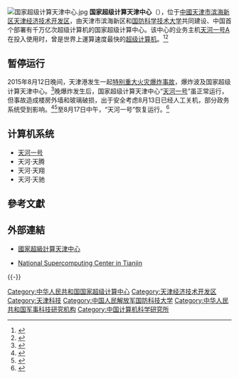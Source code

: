 {{coord|39|02|32.43|N|117|43|14.42|E|region:CN_type:landmark|display=title}}
[[File:国家超级计算天津中心.jpg|thumb]]
'''国家超级计算天津中心'''（{{lang-en|'''National Supercomputing Center in Tianjin'''}}），位于[[中國|中國]][[天津市|天津市]][[滨海新区|滨海新区]][[天津经济技术开发区|天津经济技术开发区]]，由天津市滨海新区和[[国防科学技术大学|国防科学技术大学]]共同建设、中国首个部署有千万亿次超级计算机的国家超级计算中心。该中心的业务主机[[天河一号|天河一号A]]在投入使用时，曾是世界上運算速度最快的[[超级计算机|超级计算机]]。<ref>{{Cite web |url=http://www.nytimes.com/2010/10/28/technology/28compute.html?partner=rss&emc=rss |title=China Wrests Supercomputer Title From U.S. |accessdate=2010-10-29 |archive-date=2019-08-26 |archive-url=https://web.archive.org/web/20190826055101/https://www.nytimes.com/2010/10/28/technology/28compute.html?partner=rss |dead-url=no }}</ref><ref>{{Cite web |url=http://top500.org/list/2012/06/100 |title=第39屆 Top500 |access-date=2012-06-22 |archive-url=https://web.archive.org/web/20120928045427/http://www.top500.org/list/2012/06/100 |archive-date=2012-09-28 |dead-url=yes }}</ref>

== 暂停运行 ==
2015年8月12日晚间，天津港发生一起[[天津港“8.12”特别重大火灾爆炸事故|特别重大火灾爆炸事故]]，爆炸波及国家超级计算天津中心。<ref name="BBC">{{cite web|url=http://www.bjnews.com.cn/news/2015/08/13/374047.html|title=天津塘沽港口危化品倉庫爆炸 附近各大醫院人員爆滿|work=新京报|date=2015-08-13|accessdate=2015-08-18|archive-date=2015-09-23|archive-url=https://web.archive.org/web/20150923205636/http://www.bjnews.com.cn/news/2015/08/13/374047.html|dead-url=no}}</ref>晚爆炸发生后，国家超级计算天津中心“[[天河一号|天河一号]]”虽正常运行，但事故造成楼房外墙和玻璃破损，出于安全考虑8月13日已经人工关机，部分政务系统受到影响。<ref>{{cite news|author1=白瑞雪|title=国家超级计算天津中心楼房受损 “天河一号”人工关机|url=http://news.xinhuanet.com/local/2015-08/13/c_1116240459.htm|accessdate=2015-08-13|agency=新华社|publisher=新华网|date=2015-08-13|archive-date=2015-08-16|archive-url=https://web.archive.org/web/20150816235506/http://news.xinhuanet.com/local/2015-08/13/c_1116240459.htm|dead-url=no}}</ref><ref>{{cite news|title=天津爆炸核心区直击：国家超级计算天津中心(1/1)|url=http://pic.news.sohu.com/911195/911297/group-676427.shtml#0|accessdate=2015-08-14|agency=新闻大视野|archive-url=https://web.archive.org/web/20170111165819/http://pic.news.sohu.com/911195/911297/group-676427.shtml|archive-date=2017-01-11|dead-url=yes}}</ref>至8月17日中午，“天河一号”恢复运行。<ref>{{cite news|author1=张国|title=天河一号计算机因天津爆炸停机后逐步恢复使用|url=http://news.sina.com.cn/c/nd/2015-08-17/doc-ifxfxzzn7527821.shtml|accessdate=2015-08-18|agency=中国青年报|date=2015-08-17|archive-date=2016-01-30|archive-url=https://web.archive.org/web/20160130035049/http://news.sina.com.cn/c/nd/2015-08-17/doc-ifxfxzzn7527821.shtml|dead-url=no}}</ref>
== 计算机系统 ==
* [[天河一号|天河一号]]
* 天河·天腾
* 天河·天翔
* 天河·天驰

== 參考文獻 ==
{{Reflist}}

== 外部連結 ==
* {{zh-cn}}[http://nscc-tj.gov.cn/ 國家超級計算天津中心]{{Wayback|url=http://nscc-tj.gov.cn/ |date=20101101053804 }}
* {{en}}[http://nscc-tj.gov.cn/en/index.asp National Supercomputing Center in Tianjin]{{Wayback|url=http://nscc-tj.gov.cn/en/index.asp |date=20110707041539 }}

{{-}}
{{中国国家超级计算中心}}

[[Category:中华人民共和国国家超级计算中心|Category:中华人民共和国国家超级计算中心]]
[[Category:天津经济技术开发区|Category:天津经济技术开发区]]
[[Category:天津科技|Category:天津科技]]
[[Category:中国人民解放军国防科技大学|Category:中国人民解放军国防科技大学]]
[[Category:中华人民共和国军事科技研究机构|Category:中华人民共和国军事科技研究机构]]
[[Category:中国计算机科学研究所|Category:中国计算机科学研究所]]